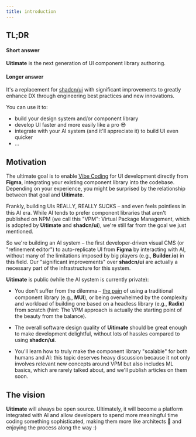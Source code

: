```yaml
---
title: introduction
---
```


## TL;DR

#### Short answer

**Uitimate** is the next generation of UI component library authoring.

#### Longer answer

It's a replacement for [shadcn/ui](https://github.com/shadcn-ui/ui) with significant improvements to greatly enhance DX through engineering best practices and new innovations.

You can use it to:
- build your design system and/or component library
- develop UI faster and more easily like a pro 😎
- integrate with your AI system (and it'll appreciate it) to build UI even quicker
- ...


## Motivation

The ultimate goal is to enable [Vibe Coding](https://en.wikipedia.org/wiki/Vibe_coding) for UI development directly from **Figma**, integrating your existing component library into the codebase. Depending on your experience, you might be surprised by the relationship between that goal and **Uitimate**.

Frankly, building UIs REALLY, REALLY SUCKS ⎯ and even feels pointless in this AI era. While AI tends to prefer component libraries that aren't published on NPM (we call this "VPM": Virtual Package Management, which is adopted by **Uitimate** and **shadcn/ui**), we're still far from the goal we just mentioned.

So we're building an AI system ⎯ the first developer-driven visual CMS (or "refinement editor") to auto-replicate UI from **Figma** by interacting with AI, without many of the limitations imposed by big players (e.g., **Builder.io**) in this field. Our "significant improvements" over **shadcn/ui** are actually a necessary part of the infrastructure for this system.

**Uitimate** is public (while the AI system is currently private):

- You don't suffer from the dilemma ⎯ [the pain](https://redmonk.com/kholterhoff/2025/04/22/ui-component-libraries-shadcn-ui-and-the-revenge-of-copypasta/) of using a traditional component library (e.g., **MUI**), or being overwhelmed by the complexity and workload of building one based on a headless library (e.g., **Radix**) from scratch (hint: The VPM approach is actually the starting point of the beauty from the balance).

- The overall software design quality of **Uitimate** should be great enough to make development delightful, without lots of hassles compared to using **shadcn/ui**.

- You'll learn how to truly make the component library "scalable" for both humans and AI: this topic deserves heavy discussion because it not only involves relevant new concepts around VPM but also includes ML basics, which are rarely talked about, and we'll publish articles on them soon.


## The vision
**Uitimate** will always be open source.
Ultimately, it will become a platform integrated with AI and
allow developers to spend more meaningful time coding something sophisticated,
making them more like architects 🤘 and enjoying the process along the way :)